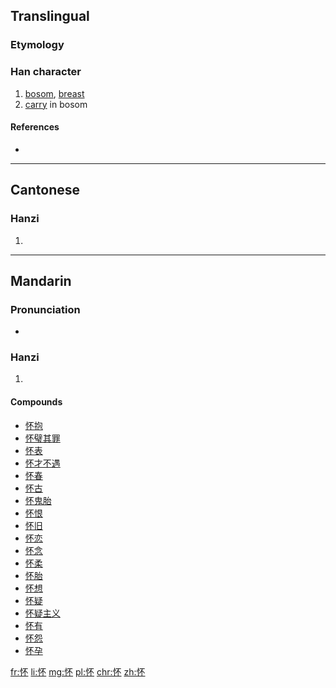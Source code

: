 {{also|懷}}
==Translingual==

===Etymology===
{{Han simp|懷|f=褱|t=不}}

===Han character===
{{Han char|rn=61|rad=心|as=04|sn=7|four=9109<sub>0</sub>|canj=心一火 (PMF)|ids=⿰[[忄]][[不]]}}

# [[bosom]], [[breast]]
# [[carry]] in bosom

====References====
* {{Han ref|kx=0379.050|dkj=10412|dj=0707.110|hdz=42276.020|uh=6000|ud=24576|bh=CAE4|bd=51940}}

----

==Cantonese==

===Hanzi===
{{yue-hanzi|jyut=|y=waai4|tra=懷}}

# {{defn|lang=yue|sort=心04}}

----

==Mandarin==

===Pronunciation===
* {{audio|Zh-huái.ogg|Audio|lang=cmn}}

===Hanzi===
{{cmn-hanzi|tra=懷|pin=[[huái]] ([[huai2]])|wg=huai<sup>2</sup>}}

# {{defn|lang=cmn|sort=心04}}

====Compounds====
* [[怀抱]]
* [[怀璧其罪]]
* [[怀表]]
* [[怀才不遇]]
* [[怀春]]
* [[怀古]]
* [[怀鬼胎]]
* [[怀恨]]
* [[怀旧]]
* [[怀恋]]
* [[怀念]]
* [[怀柔]]
* [[怀胎]]
* [[怀想]]
* [[怀疑]]
* [[怀疑主义]]
* [[怀有]]
* [[怀怨]]
* [[怀孕]]

[[fr:怀]]
[[li:怀]]
[[mg:怀]]
[[pl:怀]]
[[chr:怀]]
[[zh:怀]]